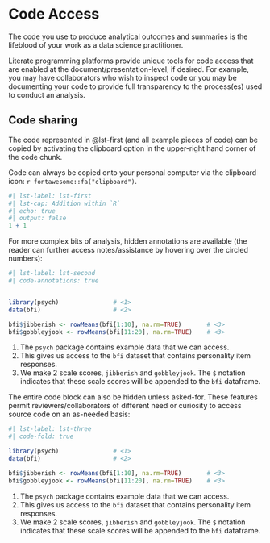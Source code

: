 # Code Access 

The code you use to produce analytical outcomes and summaries is the lifeblood of your work as a data science practitioner.  

Literate programming platforms provide unique tools for code access that are enabled at the document/presentation-level, if desired. For example, you may have collaborators who wish to inspect code or you may be documenting your code to provide full transparency to the process(es) used to conduct an analysis.

## Code sharing

The code represented in @lst-first (and all example pieces of code) can be copied by activating the clipboard option in the upper-right hand corner of the code chunk. 

::: {.callout-tip .column-margin}
Code can always be copied onto your personal computer via the clipboard icon: `r fontawesome::fa("clipboard")`. 
:::

```r
#| lst-label: lst-first
#| lst-cap: Addition within `R`
#| echo: true
#| output: false
1 + 1                                    

```

For more complex bits of analysis, hidden annotations are available (the reader can further access notes/assistance by hovering over the circled numbers):

```r
#| lst-label: lst-second
#| code-annotations: true


library(psych)               # <1>
data(bfi)                    # <2>

bfi$jibberish <- rowMeans(bfi[1:10], na.rm=TRUE)       # <3>
bfi$gobbleyjook <- rowMeans(bfi[11:20], na.rm=TRUE)    # <3>

```

1. The `psych` package contains example data that we can access.
2. This gives us access to the `bfi` dataset that contains personality item responses.
3. We make 2 scale scores, `jibberish` and `gobbleyjook`. The `$` notation indicates that these scale scores will be appended to the `bfi` dataframe.

The entire code block can also be hidden unless asked-for. These features permit reviewers/collaborators of different need or curiosity to access source code on an as-needed basis:

```r
#| lst-label: lst-three
#| code-fold: true

library(psych)               # <1>
data(bfi)                    # <2>

bfi$jibberish <- rowMeans(bfi[1:10], na.rm=TRUE)       # <3>
bfi$gobbleyjook <- rowMeans(bfi[11:20], na.rm=TRUE)    # <3>

```
1. The `psych` package contains example data that we can access.
2. This gives us access to the `bfi` dataset that contains personality item responses.
3. We make 2 scale scores, `jibberish` and `gobbleyjook`. The `$` notation indicates that these scale scores will be appended to the `bfi` dataframe.
